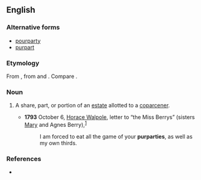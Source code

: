 ==English==

===Alternative forms===
* [[pourparty]]
* [[purpart]]

===Etymology===
From {{etyl|fro|en}} {{m|fro|porpartie|}}, from {{m|fro|por||for}} and {{m|fro|partie||a part}}. Compare {{etyl|fro|en}} {{m|fro|purpart||a respective part}}.

===Noun===
{{en-noun}}

# {{lb|en|legal}} A share, part, or portion of an [[estate]] allotted to a [[coparcener]].
#* '''1793''' October 6, [[w:Horace Walpole, 4th Earl of Orford|Horace Walpole]], letter to “the Miss Berrys” (sisters [[w:Mary Berry (writer)|Mary]] and Agnes Berry),<sup>[http://books.google.com/books?id=fPkDAAAAQAAJ&amp;pg=PA493&amp;dq=purparties]</sup>
#*: I am forced to eat all the game of your '''purparties''', as well as my own thirds.

===References===
* {{R:Webster 1913}}
{{Webster 1913}}